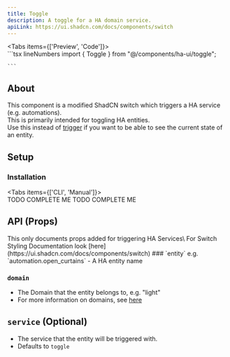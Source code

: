 ```yaml
---
title: Toggle
description: A toggle for a HA domain service.
apiLink: https://ui.shadcn.com/docs/components/switch
---
```



<Tabs items={['Preview', 'Code']}>
  <Tab value="Preview">    
    <TogglePreview />
  </Tab>
  <Tab value="Code">
    ```tsx lineNumbers
      import { Toggle } from "@/components/ha-ui/toggle";
      <Toggle
        entity="entityName"  
        domain="light"
      />
      
    ```
  </Tab>
</Tabs>

## About
This component is a modified ShadCN switch which triggers a HA service (e.g. automations).\
This is primarily intended for toggling HA entities.\
Use this instead of [trigger](/docs/components/trigger-button) if you want to be able to see the current state of an entity.


## Setup
### Installation
<Tabs items={['CLI', 'Manual']}>
  <Tab value="CLI">    
    TODO COMPLETE ME
  </Tab>
  <Tab value="Manual">
    TODO COMPLETE ME
  </Tab>
</Tabs>

## API (Props)
<Callout >
    This only documents props added for triggering HA Services\
    For Switch Styling Documentation look [here](https://ui.shadcn.com/docs/components/switch)

</Callout>
### `entity`
e.g. `automation.open_curtains`
- A HA entity name

### `domain`
- The Domain that the entity belongs to, e.g. "light"
- For more information on domains, see [here](https://www.home-assistant.io/docs/configuration/entities_domains/#domains)

## `service` (Optional)
- The service that the entity will be triggered with.
- Defaults to `toggle`